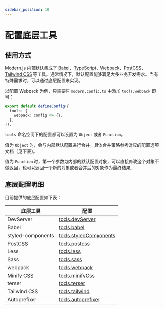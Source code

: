 ```yaml
---
sidebar_position: 10
---
```


# 配置底层工具

## 使用方式

Modern.js 内部默认集成了 [Babel](https://babeljs.io/)、[TypeScript](https://www.typescriptlang.org/)、[Webpack](https://webpack.js.org/)、[PostCSS](https://postcss.org/)、[Tailwind CSS](https://tailwindcss.com/) 等工具。通常情况下，默认配置能够满足大多业务开发需求。当有特殊需求时，可以通过底层配置来实现。

以配置 Webpack 为例，只需要在 `modern.config.ts` 中添加 [`tools.webpack`](/configure/app/tools/webpack) 即可：

```ts title="modern.config.ts"
export default defineConfig({
  tools: {
    webpack: config => {},
  },
});
```

`tools` 命名空间下的配置都可以设置为 `Object` 或者 `Function`。

值为 `Object` 时，会与内部默认配置进行合并，具体合并策略参考对应的配置选项文档（见下表）。

值为 `Function` 时，第一个参数为内部的默认配置对象，可以直接修改这个对象不做返回，也可以返回一个新的对象或者合并后的对象作为最终结果。

## 底层配置明细

目前提供的底层配置如下表：

| 底层工具          | 配置                                                                  |
| ----------------- | --------------------------------------------------------------------- |
| DevServer         | [tools.devServer](/configure/app/tools/dev-server)               |
| Babel             | [tools.babel](/configure/app/tools/babel)                        |
| styled-components | [tools.styledComponents](/configure/app/tools/styled-components) |
| PostCSS           | [tools.postcss](/configure/app/tools/postcss)                    |
| Less              | [tools.less](/configure/app/tools/less)                          |
| Sass              | [tools.sass](/configure/app/tools/sass)                          |
| webpack           | [tools.webpack](/configure/app/tools/webpack)                    |
| Minify CSS        | [tools.minifyCss](/configure/app/tools/minify-css)               |
| terser            | [tools.terser](/configure/app/tools/terser)                      |
| Tailwind CSS      | [tools.tailwind](/configure/app/tools/tailwindcss)               |
| Autoprefixer      | [tools.autoprefixer](/configure/app/tools/autoprefixer)          |
